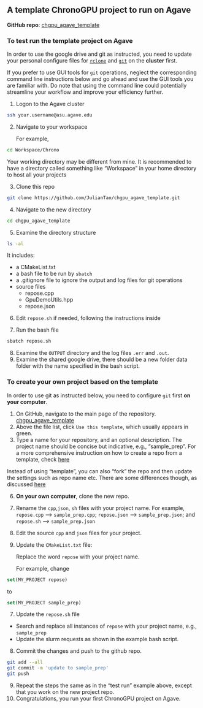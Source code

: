 
## A template ChronoGPU project to run on Agave

**GitHub repo**: [chgpu_agave_template](https://github.com/JulianTao/chgpu_agave_template.git)

### To test run the template project on Agave

:::{.callout-warning}
In order to use the google drive and git as instructed, you need to update your personal configure files for [`rclone`](./rclone-gd.qmd) and [`git`](./git.qmd) on the **cluster**  first. 
:::

:::{.callout-note}
If you prefer to use GUI tools for `git` operations, neglect the corresponding command line instructions below and go ahead and use the GUI tools you are familiar with. Do note that using the command line could potentially streamline your workflow and improve your efficiency further.
:::

1. Logon to the Agave cluster

```bash
ssh your.username@asu.agave.edu
```

2. Navigate to your workspace

   For example,

```bash
cd Workspace/Chrono
```

:::{callout-note}
Your working directory may be different from mine. It is recommended to have a directory called something like "Workspace" in your home directory to host all your projects
:::

3. Clone this repo

```bash
git clone https://github.com/JulianTao/chgpu_agave_template.git
```

4. Navigate to the new directory

```bash
cd chgpu_agave_template
```
5. Examine the directory structure

```bash
ls -al
```
   It includes:

   * a CMakeList.txt
   * a bash file to be run by `sbatch`
   * a .gitignore file to ignore the output and log files for git operations
   * source files 
     * repose.cpp
     * GpuDemoUtils.hpp
     * repose.json
6. Edit `repose.sh` if needed, following the instructions inside

8. Run the bash file

```bash
sbatch repose.sh
```
8. Examine the `OUTPUT` directory and the log files `.err` and `.out`.
9. Examine the shared google drive, there should be a new folder data folder with the name specified in the bash script. 

### To create your own project based on the template 

:::{.callout-warning}
In order to use git as instructed below, you need to configure `git` first **on your computer**. 
:::

1. On GitHub, navigate to the main page of the repository. [chgpu_agave_template](https://github.com/JulianTao/chgpu_agave_template) 
2. Above the file list, click `Use this template`, which usually appears in green.
4. Type a name for your repository, and an optional description. The project name should be concise but indicative, e.g., "sample_prep". For a more comprehensive instruction on how to create a repo from a template, check [here](https://docs.github.com/en/repositories/creating-and-managing-repositories/creating-a-repository-from-a-template) 

:::{.callout-note}
Instead of using "template", you can also "fork" the repo and then update the settings such as repo name etc. There are some differences though, as discussed [here](https://docs.github.com/en/repositories/creating-and-managing-repositories/creating-a-repository-from-a-template) 
:::

6. **On your own computer**, clone the new repo. 
7. Rename the `cpp`,`json`, `sh` files with your project name. 
   For example, `repose.cpp` --> `sample_prep.cpp`; `repose.json` --> `sample_prep.json`; and `repose.sh` --> `sample_prep.json`
8. Edit the source `cpp` and `json` files for your project.
9. Update the `CMakeList.txt` file:

   Replace the word `repose` with your project name.

   For example, change

```CMake
set(MY_PROJECT repose)
```
to

```CMake
set(MY_PROJECT sample_prep)
```
7. Update the `repose.sh` file

  * Search and replace all instances of `repose` with your project name, e.g., `sample_prep`
  * Update the slurm requests as shown in the example bash script.

8. Commit the changes and push to the github repo.

```bash
git add --all
git commit -m 'update to sample_prep'
git push
```
9. Repeat the steps the same as in the "test run" example above, except that you work on the new project repo.
10. Congratulations, you run your first ChronoGPU project on Agave.
